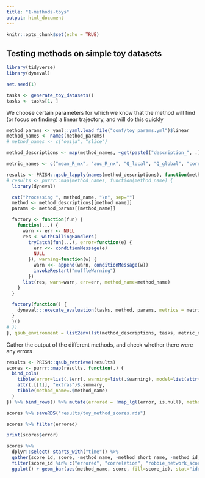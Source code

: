 ```yaml
---
title: "1-methods-toys"
output: html_document
---
```


```r
knitr::opts_chunk$set(echo = TRUE)
```

## Testing methods on simple toy datasets

```r
library(tidyverse)
library(dyneval)

set.seed(1)

tasks <- generate_toy_datasets()
tasks <- tasks[1, ]
```

We choose certain parameters for which we know that the method will find (or focus on finding) a linear trajectory, and will do this quickly
```r
method_params <- yaml::yaml.load_file("conf/toy_params.yml")$linear
method_names <- names(method_params)
# method_names <- c("ouija", "slice")

method_descriptions <- map(method_names, ~get(paste0("description_", .))()) %>% set_names(method_names)

metric_names <- c("mean_R_nx", "auc_R_nx", "Q_local", "Q_global", "correlation", "isomorphic", "robbie_network_score")
```

```r
results <- PRISM::qsub_lapply(names(method_descriptions), function(method_name) {
# results <- purrr::map(method_names, function(method_name) {
  library(dyneval)

  cat("Processing ", method_name, "\n", sep="")
  method <- method_descriptions[[method_name]]
  params <- method_params[[method_name]]

  factory <- function(fun) {
    function(...) {
      warn <- err <- NULL
      res <- withCallingHandlers(
        tryCatch(fun(...), error=function(e) {
          err <<- conditionMessage(e)
          NULL
        }), warning=function(w) {
          warn <<- append(warn, conditionMessage(w))
          invokeRestart("muffleWarning")
        })
      list(res, warn=warn, err=err, method_name=method_name)
    }
  }

  factory(function() {
    dyneval:::execute_evaluation(tasks, method, params, metrics = metric_names, suppress_output = F)
  }
  )()
# })
}, qsub_environment = list2env(lst(method_descriptions, tasks, metric_names, method_params)), qsub_config = PRISM::override_qsub_config(memory = "10G", execute_before=c("module load python/x86_64/3.5.1"), wait=F))
```

Gather the output of the different methods, and check whether there were any errors
```r
results <- PRISM::qsub_retrieve(results)
scores <- purrr::map(results, function(.) {
  bind_cols(
    tibble(error=list(.$err), warning=list(.$warning), model=list(attr(.[[1]], "extras")$.models[[1]])),
    attr(.[[1]], "extras")$.summary,
    tibble(method_name=.$method_name)
  )
}) %>% bind_rows() %>% mutate(errored = !map_lgl(error, is.null), method_id=method_names) %>% dplyr::select(-contains("method_name1"))

scores %>% saveRDS("results/toy_method_scores.rds")
```

```r
scores %>% filter(errored)

print(scores$error)
```


```r
scores %>%
  dplyr::select(-starts_with("time")) %>%
  gather(score_id, score, -method_name, -method_short_name, -method_id, -task_id, -error, -warning, -model) %>%
  filter(score_id %in% c("errored", "correlation", "robbie_network_score", "mean_R_nx")) %>% 
  ggplot() + geom_bar(aes(method_name, score, fill=score_id), stat="identity") + facet_wrap(~score_id) + coord_flip()
```
